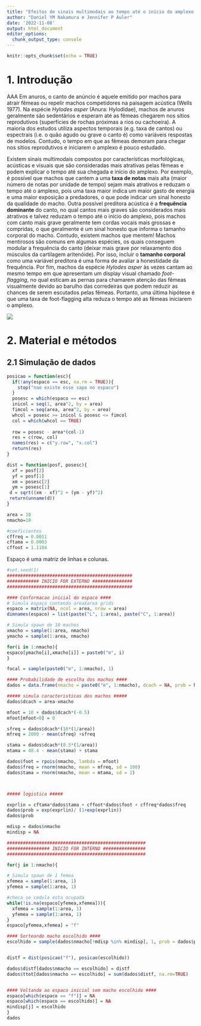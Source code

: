 ```yaml
---
title: "Efeitos de sinais multimodais ao tempo até o início do amplexo: um estudo de simulação"
author: "Daniel YM Nakamura e Jennifer P Auler"
date: '2022-11-08'
output: html_document
editor_options: 
  chunk_output_type: console
---
```


```r
knitr::opts_chunk$set(echo = TRUE)
```

# 1. Introdução
AAA
Em anuros, o canto de anúncio é aquele emitido por machos para atrair fêmeas ou repelir machos competidores na paisagem acústica (Wells 1977). Na espécie *Hylodes asper* (Anura: Hylodidae), machos de anuros geralmente são sedentários e esperam até as fêmeas chegarem nos sítios reprodutivos (superfícies de rochas próximas a rios ou cachoeira). A maioria dos estudos utiliza aspectos temporais (e.g. taxa de cantos) ou espectrais (i.e. o quão agudo ou grave o canto é) como variáveis respostas de modelos. Contudo, o tempo em que as fêmeas demoram para chegar nos sítios reprodutivos e iniciarem o amplexo é pouco estudado.

Existem sinais multimodais compostos por características morfológicas, acústicas e visuais que são consideradas mais atrativas pelas fêmeas e podem explicar o tempo até sua chegada e início do amplexo. Por exemplo, é possível que machos que cantem a uma **taxa de notas** mais alta (maior número de notas por unidade de tempo) sejam mais atrativos e reduzam o tempo até o amplexo, pois uma taxa maior indica um maior gasto de energia e uma maior exposição a predadores, o que pode indicar um sinal honesto da qualidade do macho. Outra possível preditora acústica é a **frequência dominante** do canto, no qual cantos mais graves são considerados mais atrativos e talvez reduzam o tempo até o início do amplexo, pois machos com canto mais grave geralmente tem cordas vocais mais grossas e compridas, o que geralmente é um sinal honesto que informa o tamanho corporal do macho. Contudo, existem machos que mentem! Machos mentirosos são comuns em algumas espécies, os quais conseguem modular a frequência do canto (deixar mais grave por relaxamento dos músculos da cartilagem aritenóide). Por isso, incluir o **tamanho corporal** como uma variável preditora é uma forma de avaliar a honestidade da frequência. Por fim, machos da espécie *Hylodes asper* às vezes cantam ao mesmo tempo em que apresentam um display visual chamado *foot-flagging*, no qual esticam as pernas para chamarem atenção das fêmeas visualmente devido ao barulho das corredeiras que podem reduzir as chances de serem escutados pelas fêmeas. Portanto, uma última hipótese é que uma taxa de foot-flagging alta reduza o tempo até as fêmeas iniciarem o amplexo.

![](./fig1.png)

# 2. Material e métodos

## 2.1 Simulação de dados

```r
posicao = function(esc){
  if(!any(espaco == esc, na.rm = TRUE)){
    stop("nao existe esse sapo no espaco")
  }
  posesc = which(espaco == esc)
  inicol = seq(1, area^2, by = area)
  fimcol = seq(area, area^2, by = area)
  whcol = posesc >= inicol & posesc <= fimcol
  col = which(whcol == TRUE)
  
  row = posesc - area*(col-1)
  res = c(row, col)
  names(res) = c("y.row", "x.col")
  return(res)
}

dist = function(posf, posesc){
  xf = posf[2]
  yf = posf[1]
  xm = posesc[2]
  ym = posesc[1]
 d = sqrt((xm - xf)^2 + (ym - yf)^2)
 return(unname(d))
}
```


```r
area = 10
nmacho=10

#coeficientes
cffreq = 0.0011
cftama = 0.0003
cffoot = 1.1104
```


Espaço é uma matriz de \code{area} linhas e \code{area} colunas. 

```r
#set.seed(1)
###############################################
############ INICIO FOR EXTERNO ###############
###############################################

#### Conformacao inicial do espaco ####
# Simula espaço contendo areaXarea grids
espaco = matrix(NA, ncol = area, nrow = area)
dimnames(espaco) = list(paste("L", 1:area), paste("C", 1:area))

# Simula spawn de 10 machos
xmacho = sample(1:area, nmacho)
ymacho = sample(1:area, nmacho)

for(i in 1:nmacho){
espaco[ymacho[i],xmacho[i]] = paste0("m", i)
}

focal = sample(paste0("m", 1:nmacho), 1)

#### Probabilidade de escolha dos machos ####
dados = data.frame(nmacho = paste0("m", 1:nmacho), dcach = NA, prob = NA, foot = NA, freq = NA, tama = NA, distf = NA, ttot = NA)

##### simula caracteristicas dos machos #####
dados$dcach = area-xmacho

mfoot = 10 + dados$dcach*(-0.5)
mfoot[mfoot<0] = 0

sfreq = dados$dcach*(10*(1/area))
mfreq = 2000 - mean(sfreq) +sfreq

stama = dados$dcach*(0.5*(1/area))
mtama = 40.4 - mean(stama) + stama

dados$foot = rpois(nmacho, lambda = mfoot)
dados$freq = rnorm(nmacho, mean = mfreq, sd = 100)
dados$tama = rnorm(nmacho, mean = mtama, sd = 2)



##### logistica #####

exprlin = cftama*dados$tama + cffoot*dados$foot + cffreq*dados$freq
dados$prob = exp(exprlin)/ (1+exp(exprlin))
dados$prob

mdisp = dados$nmacho
mindisp = NA

####################################################
################ INICIO FOR INTERNO ################
####################################################

for(j in 1:nmacho){

# Simula spawn de 1 femea
xfemea = sample(1:area, 1)
yfemea = sample(1:area, 1)

#checa se cedula esta ocupada
while(!is.na(espaco[yfemea,xfemea])){
  xfemea = sample(1:area, 1)
  yfemea = sample(1:area, 1)
}
espaco[yfemea,xfemea] = "f"

#### Sorteando macho escolhido ####
escolhido = sample(dados$nmacho[!mdisp %in% mindisp], 1, prob = dados$prob[!mdisp %in% mindisp])


distf = dist(posicao("f"), posicao(escolhido))

dados$distf[dados$nmacho == escolhido] = distf
dados$ttot[dados$nmacho == escolhido] = sum(dados$distf, na.rm=TRUE)


#### Voltando ao espaco inicial sem macho escolhido ####
espaco[which(espaco == "f")] = NA
espaco[which(espaco == escolhido)] = NA
mindisp[j] = escolhido
}
dados
```

